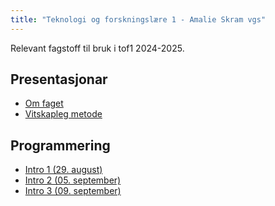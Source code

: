 ```yaml
---
title: "Teknologi og forskningslære 1 - Amalie Skram vgs"
---
```


Relevant fagstoff til bruk i tof1 2024-2025. 

## Presentasjonar

- [Om faget](/presentasjonar/intro-tof.html)
- [Vitskapleg metode](/presentasjonar/vitskaplegmetode.html)

## Programmering
- [Intro 1 (29. august)](/intro1-python.ipynb)
- [Intro 2 (05. september)](/intro2-python.ipynb)
- [Intro 3 (09. september)](/intro3-python.ipynb)
